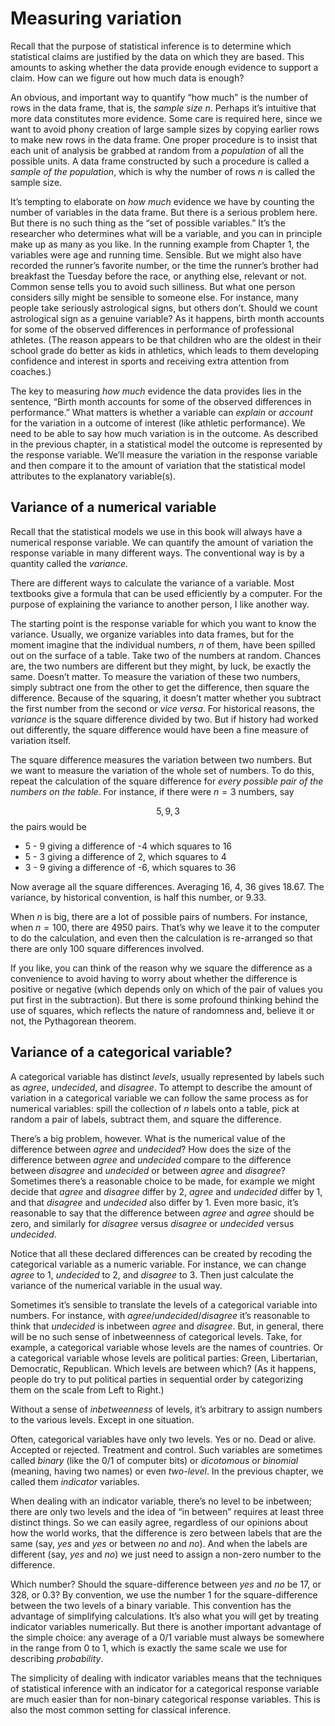 # Measuring variation

Recall that the purpose of statistical inference is to determine which statistical claims are justified by the data on which they are based. This amounts to asking whether the data provide enough evidence to support a claim. How can we figure out how much data is enough?

An obvious, and important way to quantify "how much" is the number of rows in the data frame, that is, the *sample size* $n$. Perhaps it's intuitive that more data constitutes more evidence. Some care is required here, since we want to avoid phony creation of large sample sizes by copying  earlier rows to make new rows in the data frame. One proper procedure is to insist that each unit of analysis be grabbed at random from a *population* of all the possible units. A data frame constructed by such a procedure is called a *sample of the population*, which is why the number of rows $n$ is called the sample size.

It's tempting to elaborate on *how much* evidence we have by counting the number of variables in the data frame. But there is a serious problem here. But there is no such thing as the "set of possible variables." It's the researcher who determines what will be a variable, and you can in principle make up as many as you like. In the running example from Chapter 1, the variables were age and running time. Sensible. But we might also have recorded the runner's favorite number, or the time the runner's brother had breakfast the Tuesday before  the race, or anything else, relevant or not. Common sense tells you to avoid such silliness. But what one person considers silly might be sensible to someone else. For instance, many people take seriously astrological signs, but others don't. Should we count astrological sign as a genuine variable? As it happens, birth month accounts for some  of the observed differences in performance of professional athletes. (The reason appears to be that children who  are the oldest in their school grade do better as kids in athletics, which leads to them developing confidence and interest in sports and receiving extra attention from coaches.)

The key to measuring *how much* evidence the data provides lies in the sentence, "Birth month accounts for some of the observed differences in performance." What matters is whether a variable can *explain* or *account* for the variation in a outcome of interest (like athletic performance). We need to be able to say how much variation is in the outcome. As described in the previous chapter, in a statistical model the outcome is represented by the response variable. We'll measure the variation in the response variable and then compare it to the amount of variation that the statistical model attributes to the explanatory variable(s).

## Variance of a numerical variable

Recall that the statistical models we use in this book will always have a numerical response variable. We can quantify the amount of variation the response variable in many different ways. The conventional way is by a quantity called the *variance*.

There are different ways to calculate the variance of a variable. Most textbooks give a formula that can be used efficiently by a computer. For the purpose of explaining the variance to another person, I like another way.

The starting point is the response variable for which you want to know the variance. Usually, we organize variables into data frames, but for the moment imagine that the individual numbers, $n$ of them, have  been spilled out on  the surface of a table. Take two of the numbers at random. Chances are, the two numbers are different but they might, by luck, be exactly the same. Doesn't matter. To measure the variation of these two numbers, simply subtract one from the other to get the difference, then square the difference. Because of the squaring, it doesn't matter whether you subtract the first number from the second or *vice versa*.  For historical reasons, the *variance* is the square difference divided by two. But if history had worked out differently, the square difference would have been a fine measure of variation itself.

The square difference measures the variation between two numbers. But we want to measure the variation of the whole set of numbers. To do this, repeat the calculation of the square difference for *every possible pair of the numbers on the table*. For instance, if there were $n=3$ numbers, say 

$$5, 9,  3$$ 
the pairs would be 

- 5 - 9 giving a  difference of -4 which squares  to  16
- 5 - 3 giving a difference of 2, which squares to 4
- 3 - 9 giving a difference of -6, which squares to 36

Now average all the square differences. Averaging 16, 4, 36 gives 18.67. The variance, by  historical  convention,  is half this number, or 9.33.

When $n$ is big, there are a lot of possible pairs of numbers. For  instance,  when $n = 100$, there  are 4950 pairs. That's why  we leave it to the computer to do the calculation, and even then the calculation is re-arranged so that there are only 100 square differences involved.  

If you like, you can think of the reason why we square the difference as a convenience to avoid having  to worry about whether the difference is positive or negative (which depends only on which of the  pair of values you put first in  the subtraction). But there is some profound thinking behind the use of squares, which reflects the nature  of randomness and, believe it or not, the Pythagorean theorem.

## Variance of a categorical variable?

A categorical variable has distinct *levels*, usually represented by labels such as *agree*, *undecided*, and *disagree*. To attempt to describe the amount of variation in a categorical variable we can follow  the same process as for numerical variables: spill the collection of $n$ labels onto a table, pick at random  a  pair of labels, subtract them, and square the difference. 

There's a big problem, however. What is the numerical value of the difference between *agree* and *undecided*? How does the size of the difference between *agree* and *undecided* compare  to the difference between *disagree* and *undecided* or between *agree* and *disagree*?  Sometimes there's a reasonable choice to be made, for example  we might decide that *agree* and *disagree* differ by  2,  *agree* and  *undecided*  differ by 1, and that *disagree* and *undecided* also differ by 1. Even more basic, it's reasonable to say that the difference between *agree* and *agree* should be zero, and similarly for *disagree* versus  *disagree* or *undecided* versus *undecided*. 

Notice that all these declared differences can be created by recoding the categorical variable as a numeric variable. For instance, we can change *agree* to 1, *undecided* to  2, and *disagree*  to 3.  Then just calculate the variance of the  numerical variable in the usual  way.

Sometimes it's sensible to translate the levels  of a categorical variable into numbers. For instance, with  *agree*/*undecided*/*disagree* it's reasonable to think that *undecided* is inbetween *agree* and *disagree*. But, in general, there will be no such sense of inbetweenness of categorical levels. Take, for  example, a categorical variable  whose levels are the names of countries. Or a categorical variable whose levels are political parties: Green, Libertarian, Democratic, Republican. Which levels are between which? (As it happens, people do try to  put  political parties in sequential order by categorizing them on the scale from Left to Right.)

Without a sense of *inbetweenness* of levels, it's arbitrary to assign numbers to the various levels. Except in one situation.

Often, categorical variables have only two levels. Yes or no. Dead or alive. Accepted or rejected. Treatment and control. Such variables are sometimes called *binary* (like the 0/1 of computer bits) or *dicotomous*  or  *binomial* (meaning, having two names) or even  *two-level*. In the previous chapter, we called them *indicator* variables.

When dealing with an indicator variable, there's no level to be inbetween; there are only two levels and the idea of "in between" requires at least three distinct things. So we can easily agree, regardless of our opinions about how the world works, that the  difference is zero between labels that  are the same (say, *yes* and *yes* or  between *no* and *no*). And when the labels are different (say, *yes* and *no*) we just need to assign a non-zero number to the difference.

Which number? Should the square-difference between *yes* and *no* be 17, or 328, or  0.3? By convention, we use the number 1 for the square-difference between the two levels of a binary variable. This convention has the advantage of simplifying calculations. It's also what you will get by treating indicator variables numerically. But there is another  important  advantage of  the simple choice:  any average of a 0/1 variable must always be somewhere in the range from 0 to 1, which is exactly the same scale we use for describing *probability*.

The simplicity of dealing with indicator variables means that the techniques of statistical inference with an indicator for a  categorical response variable are much easier than for non-binary categorical response variables. This is also the most common setting for classical inference.
